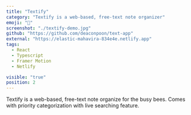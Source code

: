 ```yaml
---
title: "Textify"
category: "Textify is a web-based, free-text note organizer"
emoji: "📝"
screenshot: "./textify-demo.jpg"
github: "https://github.com/deaconpoon/text-app"
external: "https://elastic-mahavira-834e4e.netlify.app"
tags:
  - React
  - Typescript
  - Framer Motion
  - Netlify

visible: "true"
position: 2
---
```


Textify is a web-based, free-text note organize for the busy bees. Comes with priority categorization with live searching feature.
